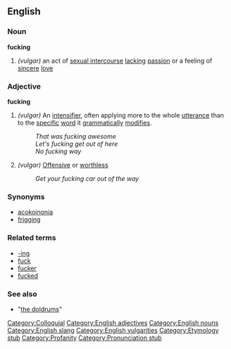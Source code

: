 ==English==

===Noun===
'''fucking'''
# ''(vulgar)'' an act of [[sexual intercourse]] [[lack]]ing [[passion]] or a feeling of [[sincere]] [[love]]

===Adjective===
'''fucking'''
# ''(vulgar)'' An [[intensifier]], often applying more to the whole [[utterance]] than to the [[specific]] [[word]] it [[grammatically]] [[modifies]].
#: ''That was fucking awesome''
#: ''Let's fucking get out of here''
#: ''No fucking way''
# ''(vulgar)'' [[Offensive]] or [[worthless]]
#: ''Get your fucking car out of the way''

===Synonyms===
* [[acokoinonia]]
* [[frigging]]

===Related terms===
* [[-ing]]
* [[fuck]]
* [[fucker]]
* [[fucked]]

===See also===
* "[[the doldrums]]"

[[Category:Colloquial]]
[[Category:English adjectives]]
[[Category:English nouns]]
[[Category:English slang]]
[[Category:English vulgarities]]
[[Category:Etymology stub]]
[[Category:Profanity]]
[[Category:Pronunciation stub]]